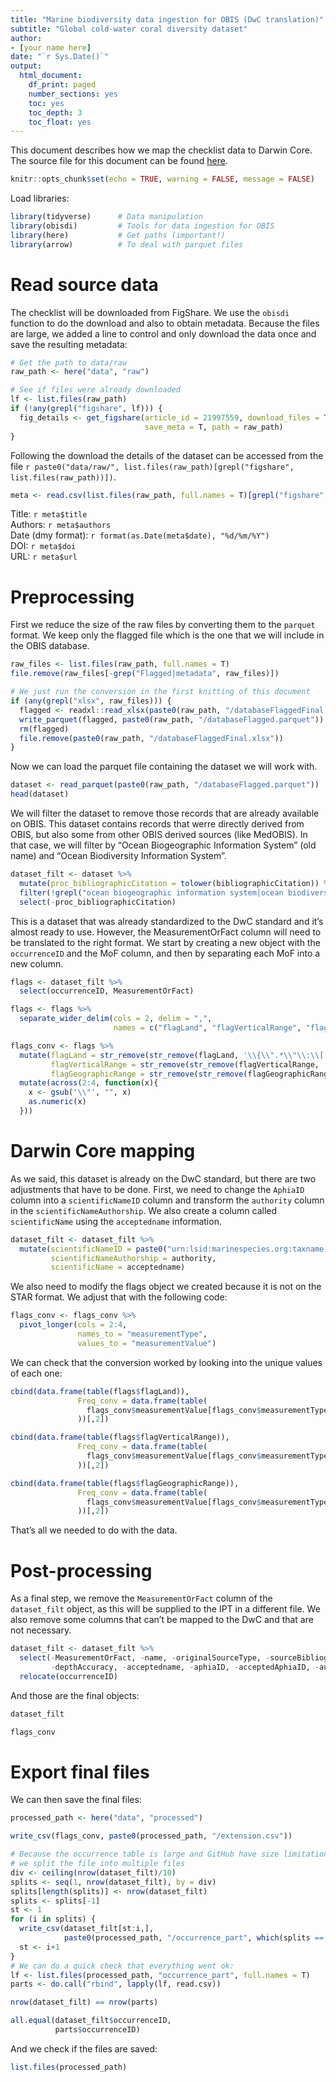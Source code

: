 ```yaml
---
title: "Marine biodiversity data ingestion for OBIS (DwC translation)"
subtitle: "Global cold-water coral diversity dataset"
author:
- [your name here]
date: "`r Sys.Date()`"
output:
  html_document:
    df_print: paged
    number_sections: yes
    toc: yes
    toc_depth: 3
    toc_float: yes
---
```


This document describes how we map the checklist data to Darwin Core. The source file for this document can be found [here](https://github.com/iobis/mpaeu_di_globcw_coral/blob/master/src/obisdi_general.Rmd).

```r
knitr::opts_chunk$set(echo = TRUE, warning = FALSE, message = FALSE)
```

Load libraries:

```r
library(tidyverse)      # Data manipulation
library(obisdi)         # Tools for data ingestion for OBIS
library(here)           # Get paths (important!)
library(arrow)          # To deal with parquet files
```

# Read source data

The checklist will be downloaded from FigShare. We use the `obisdi` function to do the download and also to obtain metadata. Because the files are large, we added a line to control and only download the data once and save the resulting metadata:

```r
# Get the path to data/raw
raw_path <- here("data", "raw")

# See if files were already downloaded
lf <- list.files(raw_path)
if (!any(grepl("figshare", lf))) {
  fig_details <- get_figshare(article_id = 21997559, download_files = T,
                              save_meta = T, path = raw_path)
}
```

Following the download the details of the dataset can be accessed from the file `r paste0("data/raw/", list.files(raw_path)[grepl("figshare", list.files(raw_path))])`.

```r
meta <- read.csv(list.files(raw_path, full.names = T)[grepl("figshare", list.files(raw_path))])
```


Title: `r meta$title`  
Authors: `r meta$authors`  
Date (dmy format): `r format(as.Date(meta$date), "%d/%m/%Y")`  
DOI: `r meta$doi`  
URL: `r meta$url`  

# Preprocessing

First we reduce the size of the raw files by converting them to the `parquet` format. We keep only the flagged file which is the one that we will include in the OBIS database.

```r
raw_files <- list.files(raw_path, full.names = T)
file.remove(raw_files[-grep("Flagged|metadata", raw_files)])

# We just run the conversion in the first knitting of this document
if (any(grepl("xlsx", raw_files))) {
  flagged <- readxl::read_xlsx(paste0(raw_path, "/databaseFlaggedFinal.xlsx"))
  write_parquet(flagged, paste0(raw_path, "/databaseFlagged.parquet"))
  rm(flagged)
  file.remove(paste0(raw_path, "/databaseFlaggedFinal.xlsx"))
}
```

Now we can load the parquet file containing the dataset we will work with.

```r
dataset <- read_parquet(paste0(raw_path, "/databaseFlagged.parquet"))
head(dataset)
```
We will filter the dataset to remove those records that are already available on OBIS. This dataset contains records that werre directly derived from OBIS, but also some from other OBIS derived sources (like MedOBIS). In that case, we will filter by "Ocean Biogeographic Information System" (old name) and "Ocean Biodiversity Information System".

```r
dataset_filt <- dataset %>%
  mutate(proc_bibliographicCitation = tolower(bibliographicCitation)) %>%
  filter(!grepl("ocean biogeographic information system|ocean biodiversity information system", proc_bibliographicCitation)) %>%
  select(-proc_bibliographicCitation)
```

This is a dataset that was already standardized to the DwC standard and it's almost ready to use. However, the MeasurementOrFact column will need to be translated to the right format. We start by creating a new object with the `occurrenceID` and the MoF column, and then by separating each MoF into a new column.

```r
flags <- dataset_filt %>%
  select(occurrenceID, MeasurementOrFact)

flags <- flags %>%
  separate_wider_delim(cols = 2, delim = ",",
                       names = c("flagLand", "flagVerticalRange", "flagGeographicRange")) 

flags_conv <- flags %>%
  mutate(flagLand = str_remove(str_remove(flagLand, '\\{\\".*\\"\\:\\['), "\\]"),
         flagVerticalRange = str_remove(str_remove(flagVerticalRange, '\\".*\\"\\:\\['), "\\]"),
         flagGeographicRange = str_remove(str_remove(flagGeographicRange, '\\".*\\"\\:\\['), "\\].")) %>%
  mutate(across(2:4, function(x){
    x <- gsub('\\"', "", x)
    as.numeric(x)
  }))
```

# Darwin Core mapping

As we said, this dataset is already on the DwC standard, but there are two adjustments that have to be done. First, we need to change the `AphiaID` column into a `scientificNameID` column and transform the `authority` column in the `scientificNameAuthorship`. We also create a column called `scientificName` using the `acceptedname` information.

```r
dataset_filt <- dataset_filt %>%
  mutate(scientificNameID = paste0("urn:lsid:marinespecies.org:taxname:", acceptedAphiaID),
         scientificNameAuthorship = authority,
         scientificName = acceptedname)
```

We also need to modify the flags object we created because it is not on the STAR format. We adjust that with the following code:

```r
flags_conv <- flags_conv %>%
  pivot_longer(cols = 2:4,
               names_to = "measurementType",
               values_to = "measurementValue")
```

We can check that the conversion worked by looking into the unique values of each one:

```r
cbind(data.frame(table(flags$flagLand)),
               Freq_conv = data.frame(table(
                 flags_conv$measurementValue[flags_conv$measurementType == "flagLand"]
               ))[,2])

cbind(data.frame(table(flags$flagVerticalRange)),
               Freq_conv = data.frame(table(
                 flags_conv$measurementValue[flags_conv$measurementType == "flagVerticalRange"]
               ))[,2])

cbind(data.frame(table(flags$flagGeographicRange)),
               Freq_conv = data.frame(table(
                 flags_conv$measurementValue[flags_conv$measurementType == "flagGeographicRange"]
               ))[,2])
```

That's all we needed to do with the data.

# Post-processing

As a final step, we remove the `MeasurementOrFact` column of the `dataset_filt` object, as this will be supplied to the IPT in a different file. We also remove some columns that can't be mapped to the DwC and that are not necessary.

```r
dataset_filt <- dataset_filt %>%
  select(-MeasurementOrFact, -name, -originalSourceType, -sourceBibliographicCitation,
         -depthAccuracy, -acceptedname, -aphiaID, -acceptedAphiaID, -authority, -status) %>%
  relocate(occurrenceID)
```

And those are the final objects:

```r
dataset_filt

flags_conv
```

# Export final files

We can then save the final files:

```r
processed_path <- here("data", "processed")

write_csv(flags_conv, paste0(processed_path, "/extension.csv"))

# Because the occurrence table is large and GitHub have size limitations
# we split the file into multiple files
div <- ceiling(nrow(dataset_filt)/10)
splits <- seq(1, nrow(dataset_filt), by = div)
splits[length(splits)] <- nrow(dataset_filt)
splits <- splits[-1]
st <- 1
for (i in splits) {
  write_csv(dataset_filt[st:i,],
            paste0(processed_path, "/occurrence_part", which(splits == i),".csv"))
  st <- i+1
}
# We can do a quick check that everything went ok:
lf <- list.files(processed_path, "occurrence_part", full.names = T)
parts <- do.call("rbind", lapply(lf, read.csv))

nrow(dataset_filt) == nrow(parts)

all.equal(dataset_filt$occurrenceID,
          parts$occurrenceID)
```

And we check if the files are saved:

```r
list.files(processed_path)
```


